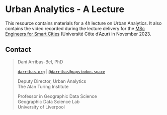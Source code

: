 # Urban Analytics - A Lecture

This resource contains materials for a 4h lecture on Urban Analytics. It also
contains the video recorded during the lecture delivery for the [MSc Engineers
for Smart Cities](https://univ-cotedazur.fr/formation/offre-de-formation/msc-engineers-for-smart-cities)
(Université Côte d'Azur) in November 2023.

## Contact

> Dani Arribas-Bel, PhD
>
> [`darribas.org`](https://darribas.org) | 
> [`@darribas@mapstodon.space`](https://mapstodon.space/@darribas)
>
> Deputy Director, Urban Analytics \
> The Alan Turing Institute
>
> Professor in Geographic Data Science \
> Geographic Data Science Lab \
> University of Liverpool

